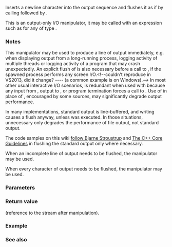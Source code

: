 {{cpp/title|endl}}
{{cpp/io/manip/navbar}}
{{ddcl|header=ostream|
template&lt; class CharT, class Traits &gt;
std::basic_ostream&lt;CharT, Traits&gt;&amp; endl( std::basic_ostream&lt;CharT, Traits&gt;&amp; os );
}}

Inserts a newline character into the output sequence {{c|os}} and flushes it as if by calling {{c|os.put(os.widen('\n'))}} followed by {{c|os.flush()}}. 

This is an output-only I/O manipulator, it may be called with an expression such as {{c|out &lt;&lt; std::endl}} for any {{tt|out}} of type {{lc|std::basic_ostream}}.

===Notes===
This manipulator may be used to produce a line of output immediately, e.g. when displaying output from a long-running process, logging activity of multiple threads or logging activity of a program that may crash unexpectedly. An explicit flush  of {{lc|std::cout}} is also necessary before a call to {{lc|std::system}}, if the spawned process performs any screen I/O.&lt;!--couldn't reproduce in VS2013, did it change? ---- (a common example is {{c|std::system("pause")}} on Windows).--&gt; In most other usual interactive I/O scenarios, {{tt|std::endl}} is redundant when used with {{lc|std::cout}} because any input from {{lc|std::cin}}, output to {{lc|std::cerr}}, or program termination forces a call to {{c|std::cout.flush()}}. Use of {{tt|std::endl}} in place of {{c/core|'\n'}}, encouraged by some sources, may significantly degrade output performance.

In many implementations, standard output is line-buffered, and writing {{c/core|'\n'}} causes a flush anyway, unless {{c|std::ios::sync_with_stdio(false)}} was executed. In those situations, unnecessary {{tt|endl}} only degrades the performance of file output, not standard output.

The code samples on this wiki [https://www.stroustrup.com/3rd_code.html follow Bjarne Stroustrup] and [https://isocpp.github.io/CppCoreGuidelines/CppCoreGuidelines#Rio-endl The C++ Core Guidelines] in flushing the standard output only where necessary.

When an incomplete line of output needs to be flushed, the {{lc|std::flush}} manipulator may be used.

When every character of output needs to be flushed, the {{lc|std::unitbuf}} manipulator may be used.

===Parameters===
{{par begin}}
{{par|os|reference to output stream}}
{{par end}}

===Return value===
{{c|os}} (reference to the stream after manipulation).

===Example===
{{example
|With {{c/core|'\n'}} instead of {{tt|endl}}, the output would be the same, but may not appear in real time.
|code=
#include &lt;chrono&gt;
#include &lt;iostream&gt;
 
template&lt;typename Diff&gt;
void log_progress(Diff d)
{
    std::cout &lt;&lt; std::chrono::duration_cast&lt;std::chrono::milliseconds&gt;(d)
              &lt;&lt; " passed" &lt;&lt; std::endl;
}
 
int main()
{
    std::cout.sync_with_stdio(false); // on some platforms, stdout flushes on \n
 
    static volatile int sink{};
    const auto t1 = std::chrono::high_resolution_clock::now();
    for (int i = 0; i &lt; 5; ++i)
    {
        for (int j = 0; j &lt; 10000; ++j)
            for (int k = 0; k &lt; 20000; ++k)
                sink += i * j * k; // do some work
        log_progress(std::chrono::high_resolution_clock::now() - t1);
    }
}
|p=true
|output=
566ms passed
1133ms passed
1699ms passed
2262ms passed
2829ms passed
}}

===See also===
{{dsc begin}}
{{dsc inc|cpp/io/manip/dsc unitbuf}}
{{dsc inc|cpp/io/manip/dsc flush}}
{{dsc inc|cpp/io/basic_ostream/dsc flush}}
{{dsc end}}

{{langlinks|de|es|fr|it|ja|pt|ru|zh}}